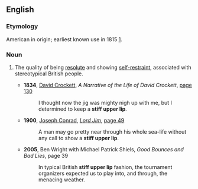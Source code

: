 ==English==
{{wikipedia}}

===Etymology===
American in origin; earliest known use in 1815 [http://books.google.com/books?id=mZASAAAAIAAJ&pg=PA509&dq=%22stiff+upper+lip%22].

===Noun===
{{en-noun|-|sg=[[stiff]] [[upper]] [[lip]]}}

# {{idiom}} The quality of being [[resolute]] and showing [[self-restraint]], associated with stereotypical British people.
#*'''1834''', [[w:Davy Crockett|David Crockett]], ''A Narrative of the Life of David Crockett'', [http://books.google.com/books?id=NjYDAAAAYAAJ&pg=PA130&dq=%22stiff+upper+lip%22 page 130]
#*:I thought now the jig was mighty nigh up with me, but I determined to keep a '''stiff upper lip'''.
#*'''1900''', [[w:Joseph Conrad|Joseph Conrad]], ''[[s:Lord Jim|Lord Jim]]'', [http://books.google.com/books?id=fPoLAAAAYAAJ&pg=PA49&dq=%22stiff+upper+lip%22 page 49]
#*:A man may go pretty near through his whole sea-life without any call to show a '''stiff upper lip'''.
#*'''2005''', Ben Wright with Michael Patrick Shiels, ''Good Bounces and Bad Lies'', page 39
#*:In typical British '''stiff upper lip''' fashion, the tournament organizers expected us to play into, and through, the menacing weather.